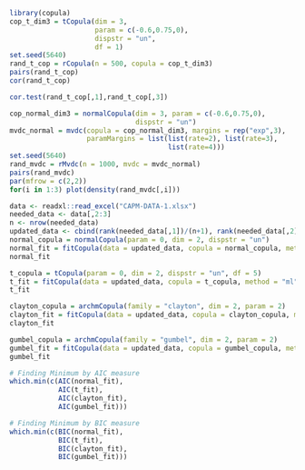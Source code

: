 ```r
library(copula)
cop_t_dim3 = tCopula(dim = 3,
                     param = c(-0.6,0.75,0),
                     dispstr = "un",
                     df = 1)
set.seed(5640)
rand_t_cop = rCopula(n = 500, copula = cop_t_dim3)
pairs(rand_t_cop)
cor(rand_t_cop)
```

```r
cor.test(rand_t_cop[,1],rand_t_cop[,3])
```

```r
cop_normal_dim3 = normalCopula(dim = 3, param = c(-0.6,0.75,0),
                               dispstr = "un")
mvdc_normal = mvdc(copula = cop_normal_dim3, margins = rep("exp",3),
                   paramMargins = list(list(rate=2), list(rate=3),
                                       list(rate=4)))
set.seed(5640)
rand_mvdc = rMvdc(n = 1000, mvdc = mvdc_normal)
pairs(rand_mvdc)
par(mfrow = c(2,2))
for(i in 1:3) plot(density(rand_mvdc[,i]))
```

```r
data <- readxl::read_excel("CAPM-DATA-1.xlsx")
needed_data <- data[,2:3]
n <- nrow(needed_data)
updated_data <- cbind(rank(needed_data[,1])/(n+1), rank(needed_data[,2])/(n+1))
normal_copula = normalCopula(param = 0, dim = 2, dispstr = "un")
normal_fit = fitCopula(data = updated_data, copula = normal_copula, method = "ml")
normal_fit
```

```r
t_copula = tCopula(param = 0, dim = 2, dispstr = "un", df = 5)
t_fit = fitCopula(data = updated_data, copula = t_copula, method = "ml")
t_fit
```

```r
clayton_copula = archmCopula(family = "clayton", dim = 2, param = 2)
clayton_fit = fitCopula(data = updated_data, copula = clayton_copula, method = "ml")
clayton_fit
```

```r
gumbel_copula = archmCopula(family = "gumbel", dim = 2, param = 2)
gumbel_fit = fitCopula(data = updated_data, copula = gumbel_copula, method = "ml")
gumbel_fit
```

```r
# Finding Minimum by AIC measure
which.min(c(AIC(normal_fit),
            AIC(t_fit),
            AIC(clayton_fit),
            AIC(gumbel_fit)))
```

```r
# Finding Minimum by BIC measure
which.min(c(BIC(normal_fit),
            BIC(t_fit),
            BIC(clayton_fit),
            BIC(gumbel_fit)))
```